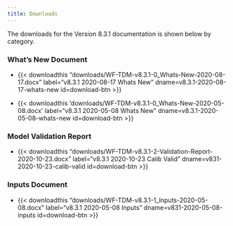 ```yaml
---
title: Downloads
---
```


The downloads for the Version 8.3.1 documentation is shown below by category.

### What's New Document

 - {{< downloadthis "downloads/WF-TDM-v8.3.1-0_Whats-New-2020-08-17.docx"
label="v8.3.1 2020-08-17 Whats New" dname=v8.3.1-2020-08-17-whats-new id=download-btn >}}

 - {{< downloadthis 'downloads/WF-TDM-v8.3.1-0_Whats-New-2020-05-08.docx'
label="v8.3.1 2020-05-08 Whats New" dname=v8.3.1-2020-05-08-whats-new id=download-btn >}}

### Model Validation Report

 - {{< downloadthis "downloads/WF-TDM-v8.3.1-2-Validation-Report-2020-10-23.docx"
label="v8.3.1 2020-10-23 Calib Valid" dname=v831-2020-10-23-calib-valid id=download-btn >}}

### Inputs Document

 - {{< downloadthis "downloads/WF-TDM-v8.3.1-1_Inputs-2020-05-08.docx"
label="v8.3.1 2020-05-08 Inputs" dname=v831-2020-05-08-inputs id=download-btn >}}

